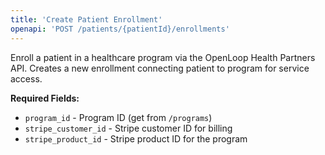 ```yaml
---
title: 'Create Patient Enrollment'
openapi: 'POST /patients/{patientId}/enrollments'
---
```


Enroll a patient in a healthcare program via the OpenLoop Health Partners API. Creates a new enrollment connecting patient to program for service access.

**Required Fields:**
- `program_id` - Program ID (get from `/programs`)
- `stripe_customer_id` - Stripe customer ID for billing
- `stripe_product_id` - Stripe product ID for the program

